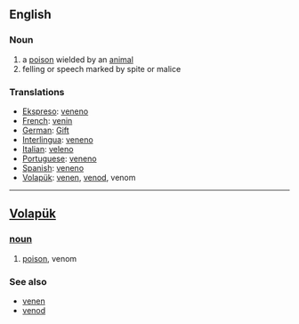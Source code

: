 ==English==
=== Noun ===
# a [[poison]] wielded by an [[animal]]
# felling or speech marked by spite or malice

=== Translations === 
*[[Ekspreso]]: [[veneno]]
*[[French]]: [[venin]] 
*[[German]]: [[Gift]] 
*[[Interlingua]]: [[veneno]] 
*[[Italian]]: [[veleno]] 
*[[Portuguese]]: [[veneno]] 
*[[Spanish]]: [[veneno]] 
*[[Volapük]]: [[venen]], [[venod]], venom

----

== [[Volapük]] == 
=== [[noun]] === 
# [[poison]], venom
 
=== See also ===
*[[venen]]
*[[venod]]
